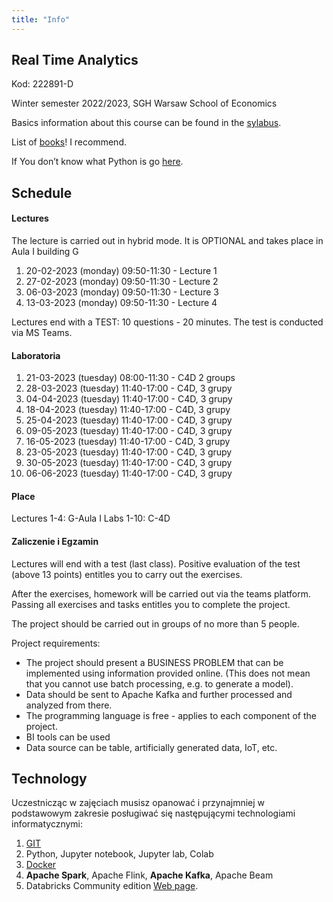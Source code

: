 ```yaml
---
title: "Info"
---
```


## Real Time Analytics 

Kod: 222891-D

Winter semester 2022/2023,
SGH Warsaw School of Economics


Basics information about this course can be found in the [sylabus](/RTA_2023EN/syllabus).

List of [books](/RTA_2023EN/Books)! I recommend.

If You don't know what Python is go [here](/RTA_2023EN/Python).

## Schedule

#### Lectures

The lecture is carried out in hybrid mode.
It is OPTIONAL and takes place in Aula I building G

1. 20-02-2023 (monday) 09:50-11:30 - Lecture 1
2. 27-02-2023 (monday) 09:50-11:30 - Lecture 2
3. 06-03-2023 (monday) 09:50-11:30 - Lecture 3
4. 13-03-2023 (monday) 09:50-11:30 - Lecture 4

Lectures end with a TEST: 10 questions - 20 minutes.
The test is conducted via MS Teams.

#### Laboratoria

1. 21-03-2023 (tuesday) 08:00-11:30 - C4D 2 groups
2. 28-03-2023 (tuesday) 11:40-17:00 - C4D, 3 grupy
3. 04-04-2023 (tuesday) 11:40-17:00 - C4D, 3 grupy 
4. 18-04-2023 (tuesday) 11:40-17:00 - C4D, 3 grupy 
5. 25-04-2023 (tuesday) 11:40-17:00 - C4D, 3 grupy 
6. 09-05-2023 (tuesday) 11:40-17:00 - C4D, 3 grupy 
7. 16-05-2023 (tuesday) 11:40-17:00 - C4D, 3 grupy 
8. 23-05-2023 (tuesday) 11:40-17:00 - C4D, 3 grupy 
9. 30-05-2023 (tuesday) 11:40-17:00 - C4D, 3 grupy
10. 06-06-2023 (tuesday) 11:40-17:00 - C4D, 3 grupy 

#### Place

Lectures 1-4: G-Aula I
Labs 1-10: C-4D

#### Zaliczenie i Egzamin

Lectures will end with a test (last class).
Positive evaluation of the test (above 13 points) entitles you to carry out the exercises.

After the exercises, homework will be carried out via the teams platform.
Passing all exercises and tasks entitles you to complete the project.

The project should be carried out in groups of no more than 5 people.

Project requirements:

- The project should present a BUSINESS PROBLEM that can be implemented using information provided online. (This does not mean that you cannot use batch processing, e.g. to generate a model).
- Data should be sent to Apache Kafka and further processed and analyzed from there.
- The programming language is free - applies to each component of the project.
- BI tools can be used
- Data source can be table, artificially generated data, IoT, etc.

## Technology

Uczestnicząc w zajęciach musisz opanować i przynajmniej w podstawowym zakresie posługiwać się następującymi technologiami informatycznymi:

1. [GIT](https://sebkaz-teaching.github.io/RTA_2023EN/info/) 
2. Python, Jupyter notebook, Jupyter lab, Colab
3. [Docker](https://sebkaz-teaching.github.io/RTA_2023EN/info/)
4. **Apache Spark**, Apache Flink, **Apache Kafka**, Apache Beam
5. Databricks Community edition [Web page](https://community.cloud.databricks.com/login.html).